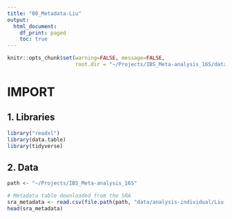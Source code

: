 ```yaml
---
title: "00_Metadata-Liu"
output:
  html_document:
    df_print: paged
    toc: true
---
```



```r
knitr::opts_chunk$set(warning=FALSE, message=FALSE,
                      root.dir = "~/Projects/IBS_Meta-analysis_16S/data/analysis-individual/Liu-2020/00_Metadata-Liu/")
```

##########
# IMPORT #
##########

## 1. Libraries
```r
library("readxl")
library(data.table)
library(tidyverse)
```

## 2. Data
```r
path <- "~/Projects/IBS_Meta-analysis_16S"

# Metadata table downloaded from the SRA
sra_metadata <- read.csv(file.path(path, "data/analysis-individual/Liu-2020/LiuSraRunTable.txt"), header=TRUE, sep = ",")
head(sra_metadata)
```